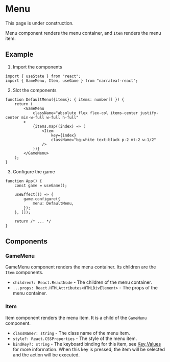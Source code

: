
# Menu

<Callout type="warning" emoji="⚠️">
    This page is under construction.
</Callout>

Menu component renders the menu container, and `Item` renders the menu item.

## Example

1. Import the components

```tsx
import { useState } from "react";
import { GameMenu, Item, useGame } from "narraleaf-react";
```

2. Slot the components

```tsx
function DefaultMenu({items}: { items: number[] }) {
    return (
        <GameMenu
            className="absolute flex flex-col items-center justify-center min-w-full w-full h-full"
        >
            {items.map((index) => (
                <Item
                    key={index}
                    className="bg-white text-black p-2 mt-2 w-1/2"
                />
            ))}
        </GameMenu>
    );
}
```

3. Configure the game

```tsx
function App() {
    const game = useGame();

    useEffect(() => {
        game.configure({
            menu: DefaultMenu,
        });
    }, []);

    return /* ... */
}
```

## Components

### GameMenu

GameMenu component renders the menu container. Its children are the `Item` components.

- `children?: React.ReactNode` - The children of the menu container.
- `...props: React.HTMLAttributes<HTMLDivElement>` - The props of the menu container.

### Item

Item component renders the menu item. It is a child of the `GameMenu` component.  

- `className?: string` - The class name of the menu item.
- `style?: React.CSSProperties` - The style of the menu item.
- `bindKey?: string` - The keyboard binding for this item, see [Key_Values](https://developer.mozilla.org/en-US/docs/Web/API/KeyboardEvent/key/Key_Values) for more information. When this key is pressed, the item will be selected and the action will be executed.
